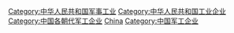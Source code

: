 {{Catmore}}

[[Category:中华人民共和国军事工业|Category:中华人民共和国军事工业]]
[[Category:中华人民共和国工业企业|Category:中华人民共和国工业企业]]
[[Category:中国各朝代军工企业|Category:中国各朝代军工企业]]
[[Category:各国军工企业|China]]
[[Category:中国军工企业|Category:中国军工企业]]